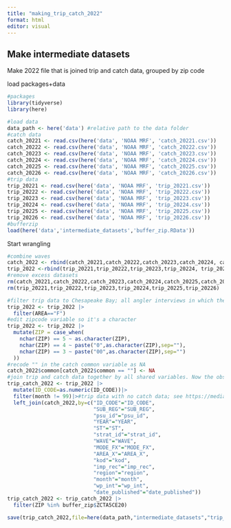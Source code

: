 ```yaml
---
title: "making_trip_catch_2022"
format: html
editor: visual
---
```


## Make intermediate datasets

Make 2022 file that is joined trip and catch data, grouped by zip code

load packages+data

```r
#packages
library(tidyverse)
library(here)

#load data
data_path <- here('data') #relative path to the data folder
#catch data
catch_20221 <- read.csv(here('data', 'NOAA MRF', 'catch_20221.csv'))
catch_20222 <- read.csv(here('data', 'NOAA MRF', 'catch_20222.csv'))
catch_20223 <- read.csv(here('data', 'NOAA MRF', 'catch_20223.csv'))
catch_20224 <- read.csv(here('data', 'NOAA MRF', 'catch_20224.csv'))
catch_20225 <- read.csv(here('data', 'NOAA MRF', 'catch_20225.csv'))
catch_20226 <- read.csv(here('data', 'NOAA MRF', 'catch_20226.csv'))
#trip data
trip_20221 <- read.csv(here('data', 'NOAA MRF', 'trip_20221.csv'))
trip_20222 <- read.csv(here('data', 'NOAA MRF', 'trip_20222.csv'))
trip_20223 <- read.csv(here('data', 'NOAA MRF', 'trip_20223.csv'))
trip_20224 <- read.csv(here('data', 'NOAA MRF', 'trip_20224.csv'))
trip_20225 <- read.csv(here('data', 'NOAA MRF', 'trip_20225.csv'))
trip_20226 <- read.csv(here('data', 'NOAA MRF', 'trip_20226.csv'))
#bufferzip
load(here('data','intermediate_datasets','buffer_zip.RData'))
```

Start wrangling

```r
#combine waves
catch_2022 <- rbind(catch_20221,catch_20222,catch_20223,catch_20224, catch_20225, catch_20226)
trip_2022 <-rbind(trip_20221,trip_20222,trip_20223,trip_20224, trip_20225, trip_20226)
#remove excess datasets
rm(catch_20221,catch_20222,catch_20223,catch_20224,catch_20225,catch_20226)
rm(trip_20221,trip_20222,trip_20223,trip_20224,trip_20225,trip_20226)

#filter trip data to Chesapeake Bay; all angler interviews in which the angler says they are going to fish in CB
trip_2022 <- trip_2022 |>
  filter(AREA=="F")
#edit zipcode variable so it's a character
trip_2022 <- trip_2022 |>
  mutate(ZIP = case_when(
    nchar(ZIP) == 5 ~ as.character(ZIP),
    nchar(ZIP) == 4 ~ paste("0",as.character(ZIP),sep=""),
    nchar(ZIP) == 3 ~ paste("00",as.character(ZIP),sep="")
  ))
#recode "" in the catch common variable as NA
catch_2022$common[catch_2022$common == ""] <- NA
#join trip and catch data together by all shared variables. Now the observation level is one species per angler interview
trip_catch_2022 <- trip_2022 |>
  mutate(ID_CODE=as.numeric(ID_CODE))|>
  filter(month != 99)|>#trip data with no catch data; see https://media.fisheries.noaa.gov/2021-11/MRIP-Data-User-Seminar-Introduction-to-MRIP-Data-2021-10-26.pdf
  left_join(catch_2022,by=c("ID_CODE"="ID_CODE",
                            "SUB_REG"="SUB_REG",
                            "psu_id"="psu_id",
                            "YEAR"="YEAR",
                            "ST"="ST",
                            "strat_id"="strat_id",
                            "WAVE"="WAVE",
                            "MODE_FX"="MODE_FX",
                            "AREA_X"="AREA_X",
                            "kod"="kod",
                            "imp_rec"="imp_rec",
                            "region"="region",
                            "month"="month",
                            "wp_int"="wp_int",
                            "date_published"="date_published"))
trip_catch_2022 <- trip_catch_2022 |>
  filter(ZIP %in% buffer_zip$ZCTA5CE20)

save(trip_catch_2022,file=here(data_path,"intermediate_datasets","trip_catch_2022.RData"))#NOT PIVOTED DATA; AT THE SPECIES-TRIPID LEVE
```
